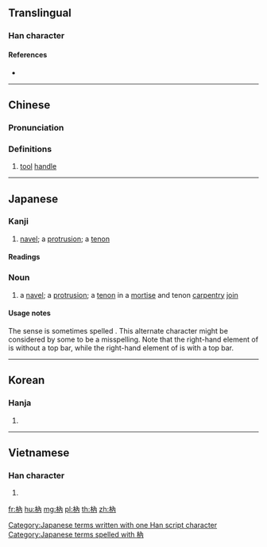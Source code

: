 ==Translingual==

===Han character===
{{Han char|rn=75|rad=木|as=04|sn=8|four=44927|canj=DOB|ids=⿰木內}}

====References====
* {{Han ref|kx=0516.060|dkj=14552|dj=0904.010|hdz=21170.020|uh=6798|ud=26520|bh=CCD9|bd=52441}}

----

==Chinese==
{{zh-forms}}

===Pronunciation===
{{zh-pron
|m=ruì
|c=jeoi6
|mc=y
|oc=y
|ma=
|cat=n
}}

===Definitions===
# [[tool]] [[handle]]

----

==Japanese==

===Kanji===
{{ja-kanji|grade=uc|rs=木04}}

# [[navel]]; a [[protrusion]]; a [[tenon]]

====Readings====
{{ja-readings
|on=[[ぜい]] (zei), [[ねい]] (nei), [[どん]] (don), [[のん]] (non)
|kun=[[せん]] (sen), [[ほぞ]] (hozo)
}}

===Noun===
{{ja-noun|ほぞ}}

# {{alternative spelling of|lang=ja|臍|dot=:}} a [[navel]]; a [[protrusion]]; a [[tenon]] in a [[mortise]] and tenon [[carpentry]] [[join]]

====Usage notes====
The {{term|lang=en|tenon}} sense is sometimes spelled {{l|ja|柄}}. This alternate character might be considered by some to be a misspelling. Note that the right-hand element of {{l|ja|枘}} is {{l|ja|内}} without a top bar, while the right-hand element of {{l|ja|柄}} is {{l|ja|丙}} with a top bar.

[[Category:Japanese terms written with one Han script character]]
[[Category:Japanese terms spelled with 枘]]

----

==Korean==

===Hanja===
{{ko-hanja|hangeul=예|eumhun=|rv=ye|mr=ye|y=yey}}

# {{defn|lang=ko|sort=木04}}

----

==Vietnamese==

===Han character===
{{vi-readings|rs=木04|hanviet=[[nôi]], [[nhuế]]}}

# {{defn|lang=vi|sort=木04}}

[[fr:枘]]
[[hu:枘]]
[[mg:枘]]
[[pl:枘]]
[[th:枘]]
[[zh:枘]]